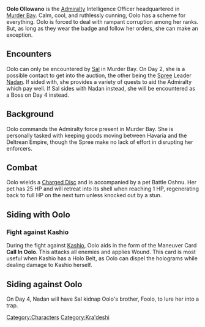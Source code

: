 {{stub}}

{{Infobox
| name     = Oolo
| image    = Oolo Mugshot.png
| race     = Kra'deshi
| location = Havaria - Murder Bay
| source   = 
| reward   = 
| related  = Deltrean Admiralty 
| ID       =
}}

{{Quote|The Admiralty gets its cut or you get cut, understand? Now scoot. I have schemes to incubate, plots to hatch.|Oolo}}


'''Oolo Ollowano''' is the [[Admiralty]] Intelligence Officer headquartered in [[Murder Bay]]. Calm, cool, and ruthlessly cunning, Oolo has a scheme for everything. Oolo is forced to deal with rampant corruption among her ranks. But, as long as they wear the badge and follow her orders, she can make an exception.

== Encounters ==
Oolo can only be encountered by [[Sal]] in Murder Bay. On Day 2, she is a possible contact to get into the auction, the other being the [[Spree]] Leader [[Nadan]]. If sided with, she provides a variety of quests to aid the Admiralty which pay well. If Sal sides with Nadan instead, she will be encountered as a Boss on Day 4 instead.

== Background ==

Oolo commands the Admiralty force present in Murder Bay. She is personally tasked with keeping goods moving between Havaria and the Deltrean Empire, though the Spree make no lack of effort in disrupting her enforcers.

== Combat ==

Oolo wields a [[Charged Disc]] and is accompanied by a pet Battle Oshnu. Her pet has 25 HP and will retreat into its shell when reaching 1 HP, regenerating back to full HP on the next turn unless knocked out by a stun.

== Siding with Oolo ==



=== Fight against Kashio ===
During the fight against [[Kashio]], Oolo aids in the form of the Maneuver Card '''Call In Oolo'''. This attacks all enemies and applies Wound. This card is most useful when Kashio has a Holo Belt, as Oolo can dispel the holograms while dealing damage to Kashio herself.

== Siding against Oolo ==
On Day 4, Nadan will have Sal kidnap Oolo's brother, Foolo, to lure her into a trap. 
[[Category:Characters]]
[[Category:Kra'deshi]]